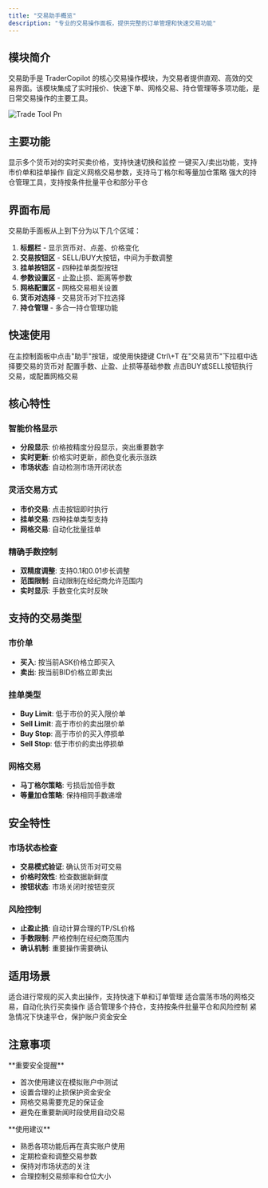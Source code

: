 ```yaml
---
title: "交易助手概览"
description: "专业的交易操作面板，提供完整的订单管理和快速交易功能"
---
```


## 模块简介

交易助手是 TraderCopilot 的核心交易操作模块，为交易者提供直观、高效的交易界面。该模块集成了实时报价、快速下单、网格交易、持仓管理等多项功能，是日常交易操作的主要工具。

![Trade Tool Pn](/images/trade_tool.png)

## 主要功能

<CardGroup cols={2}>
  <Card title="实时报价显示" icon="chart-candlestick">
    显示多个货币对的实时买卖价格，支持快速切换和监控
  </Card>
  <Card title="快速交易下单" icon="bolt">
    一键买入/卖出功能，支持市价单和挂单操作
  </Card>
  <Card title="网格交易配置" icon="grid">
    自定义网格交易参数，支持马丁格尔和等量加仓策略
  </Card>
  <Card title="多合一持仓管理" icon="layers">
    强大的持仓管理工具，支持按条件批量平仓和部分平仓
  </Card>
</CardGroup>

## 界面布局

交易助手面板从上到下分为以下几个区域：

1. **标题栏** - 显示货币对、点差、价格变化
2. **交易按钮区** - SELL/BUY大按钮，中间为手数调整
3. **挂单按钮区** - 四种挂单类型按钮
4. **参数设置区** - 止盈止损、距离等参数
5. **网格配置区** - 网格交易相关设置
6. **货币对选择** - 交易货币对下拉选择
7. **持仓管理** - 多合一持仓管理功能

## 快速使用

<Steps>
  <Step title="打开交易助手">
    在主控制面板中点击"助手"按钮，或使用快捷键 Ctrl\+T
  </Step>
  <Step title="选择交易货币对">
    在"交易货币"下拉框中选择要交易的货币对
  </Step>
  <Step title="设置交易参数">
    配置手数、止盈、止损等基础参数
  </Step>
  <Step title="执行交易">
    点击BUY或SELL按钮执行交易，或配置网格交易
  </Step>
</Steps>

## 核心特性

### 智能价格显示

- **分段显示**: 价格按精度分段显示，突出重要数字
- **实时更新**: 价格实时更新，颜色变化表示涨跌
- **市场状态**: 自动检测市场开闭状态

### 灵活交易方式

- **市价交易**: 点击按钮即时执行
- **挂单交易**: 四种挂单类型支持
- **网格交易**: 自动化批量挂单

### 精确手数控制

- **双精度调整**: 支持0.1和0.01步长调整
- **范围限制**: 自动限制在经纪商允许范围内
- **实时显示**: 手数变化实时反映

## 支持的交易类型

### 市价单

- **买入**: 按当前ASK价格立即买入
- **卖出**: 按当前BID价格立即卖出

### 挂单类型

- **Buy Limit**: 低于市价的买入限价单
- **Sell Limit**: 高于市价的卖出限价单
- **Buy Stop**: 高于市价的买入停损单
- **Sell Stop**: 低于市价的卖出停损单

### 网格交易

- **马丁格尔策略**: 亏损后加倍手数
- **等量加仓策略**: 保持相同手数递增

## 安全特性

### 市场状态检查

- **交易模式验证**: 确认货币对可交易
- **价格时效性**: 检查数据新鲜度
- **按钮状态**: 市场关闭时按钮变灰

### 风险控制

- **止盈止损**: 自动计算合理的TP/SL价格
- **手数限制**: 严格控制在经纪商范围内
- **确认机制**: 重要操作需要确认

## 适用场景

<Accordion title="日常交易操作">
  适合进行常规的买入卖出操作，支持快速下单和订单管理
</Accordion>

<Accordion title="网格交易策略">
  适合震荡市场的网格交易，自动化执行买卖操作
</Accordion>

<Accordion title="批量持仓管理">
  适合管理多个持仓，支持按条件批量平仓和风险控制
</Accordion>

<Accordion title="快速风险控制">
  紧急情况下快速平仓，保护账户资金安全
</Accordion>

## 注意事项

<Warning>
  **重要安全提醒**

  - 首次使用建议在模拟账户中测试
  - 设置合理的止损保护资金安全
  - 网格交易需要充足的保证金
  - 避免在重要新闻时段使用自动交易
</Warning>

<Info>
  **使用建议**

  - 熟悉各项功能后再在真实账户使用
  - 定期检查和调整交易参数
  - 保持对市场状态的关注
  - 合理控制交易频率和仓位大小
</Info>
